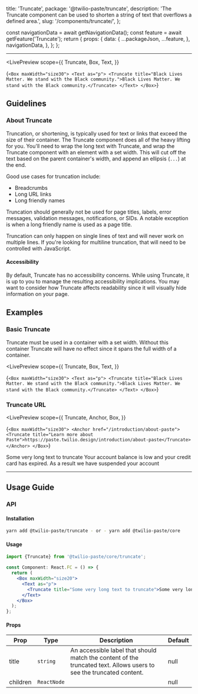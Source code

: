  title: 'Truncate',
  package: '@twilio-paste/truncate',
  description: 'The Truncate component can be used to shorten a string of text that overflows a defined area.',
  slug: '/components/truncate/',
};



  const navigationData = await getNavigationData();
  const feature = await getFeature('Truncate');
  return {
    props: {
      data: {
        ...packageJson,
        ...feature,
      },
      navigationData,
    },
  };
};

<NormalizedComponentHeader
  categoryRoute={SidebarCategoryRoutes.COMPONENTS}
  githubUrl="https://github.com/twilio-labs/paste/tree/main/packages/paste-core/components/truncate"
  storybookUrl="/?path=/story/components-truncate--default"
  data={props.data}
/>

---

<contentwrapper>

<PageAside data={mdxHeadings} />

<content>

<LivePreview
  scope={{
    Truncate,
    Box,
    Text,
  }}
>
  {`<Box maxWidth="size30">
  <Text as="p">
    <Truncate title="Black Lives Matter. We stand with the Black community.">Black Lives Matter. We stand with the Black community.</Truncate>
  </Text>
</Box>`}
</LivePreview>

## Guidelines

### About Truncate

Truncation, or shortening, is typically used for text or links that exceed the size of their container.
The Truncate component does all of the heavy lifting for you. You'll need to wrap the long
text with Truncate, and wrap the Truncate component with an element with a set width. This will cut off the text based on
the parent container's width, and append an ellipsis (`...`) at the end.

Good use cases for truncation include:

- Breadcrumbs
- Long URL links
- Long friendly names

Truncation should generally not be used for page titles, labels, error messages,
validation messages, notifications, or SIDs. A notable exception is when a long
friendly name is used as a page title.

Truncation can only happen on single lines of text and will never work on multiple lines.
If you're looking for multiline truncation, that will need to be controlled with JavaScript.

#### Accessibility

By default, Truncate has no accessibility concerns. While using Truncate, it is up to you to manage the resulting
accessibility implications. You may want to consider how Truncate affects readability since it will visually hide
information on your page.

## Examples

### Basic Truncate

Truncate must be used in a container with a set width. Without this container Truncate will have no effect since it
spans the full width of a container.

<LivePreview
  scope={{
    Truncate,
    Box,
    Text,
  }}
>
  {`<Box maxWidth="size30">
  <Text as="p">
    <Truncate title="Black Lives Matter. We stand with the Black community.">Black Lives Matter. We stand with the Black community.</Truncate>
  </Text>
</Box>`}
</LivePreview>

### Truncate URL

<LivePreview
  scope={{
    Truncate,
    Anchor,
    Box,
  }}
>
  {`<Box maxWidth="size30">
  <Anchor href="/introduction/about-paste">
    <Truncate title="Learn more about Paste">https://paste.twilio.design/introduction/about-paste</Truncate>
  </Anchor>
</Box>`}
</LivePreview>

<DoDont>
  <Do title="Do" body="Use Truncate to shorten text that doesn't fit in its parent container.">
    <Box maxWidth="size20" padding="space60">
      <Text as="p">
        <Truncate title="Some very long text to truncate">Some very long text to truncate</Truncate>
      </Text>
    </Box>
  </Do>
  <Dont
    title="Don't"
    body="Don’t use Truncate to shorten page headings, titles, labels, error messages, validation messages, or notifications. One exception is when a long friendly name is used as a page title."
  >
    <Alert variant="error">
      <Box maxWidth="size20">
        <Text as="span">
          <Truncate title="Your account balance is low and your credit card has expired. As a result we have suspended your account">
            Your account balance is low and your credit card has expired. As a result we have suspended your account
          </Truncate>
        </Text>
      </Box>
    </Alert>
  </Dont>
</DoDont>

---

## Usage Guide

### API

#### Installation

```bash
yarn add @twilio-paste/truncate - or - yarn add @twilio-paste/core
```

#### Usage

```jsx
import {Truncate} from '@twilio-paste/core/truncate';

const Component: React.FC = () => {
  return (
    <Box maxWidth="size20">
      <Text as="p">
        <Truncate title="Some very long text to truncate">Some very long text to truncate</Truncate>
      </Text>
    </Box>
  );
};
```

#### Props

| Prop     | Type        | Description                                                                                                         | Default |
| -------- | ----------- | ------------------------------------------------------------------------------------------------------------------- | ------- |
| title    | `string`    | An accessible label that should match the content of the truncated text. Allows users to see the truncated content. | null    |
| children | `ReactNode` |                                                                                                                     | null    |

<ChangelogRevealer>
  <Changelog />
</ChangelogRevealer>

</content>

</contentwrapper>
